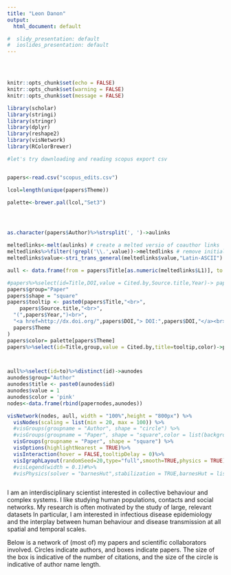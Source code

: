 ```yaml
---
title: "Leon Danon"
output:
  html_document: default

#  slidy_presentation: default
#  ioslides_presentation: default
---
```

<style type="text/css">
.title {
  display: none;
}

#getting-started img {
  margin-right: 10px;
}

</style>

<div class="row" style="padding-top: 30px;">
<div class="col-sm-6">

<!--### Senior Lecturer in Data Analytics {style="padding-top: 0px;"}-->





<!--[](images/RMarkdownOutputFormats.png)-->
<!-- comment -->


```r
knitr::opts_chunk$set(echo = FALSE)
knitr::opts_chunk$set(warning = FALSE)
knitr::opts_chunk$set(message = FALSE)
```



```r
library(scholar)
library(stringi)
library(stringr)
library(dplyr)
library(reshape2)
library(visNetwork)
library(RColorBrewer)

```

```r
#let's try downloading and reading scopus export csv


papers<-read.csv("scopus_edits.csv")

lcol=length(unique(papers$Theme))

palette<-brewer.pal(lcol,"Set3")




as.character(papers$Author)%>%strsplit(', ')->aulinks

meltedlinks<-melt(aulinks) # create a melted versio of coauthor links
meltedlinks%>%filter(!grepl('\\.',value))->meltedlinks # remove initials. 
meltedlinks$value<-stri_trans_general(meltedlinks$value,"Latin-ASCII") # get rid of annoying accents

aull <- data.frame(from = papers$Title[as.numeric(meltedlinks$L1)], to = meltedlinks$value) # make link list for authors and papers. 

#papers%>%select(id=Title,DOI,value = Cited.by,Source.title,Year)-> papernodes
papers$group="Paper"
papers$shape = "square"
papers$tooltip <- paste0(papers$Title,"<br>",
    papers$Source.title,"<br>",
  "(",papers$Year,")<br>",
  "<a href=http://dx.doi.org/",papers$DOI,"> DOI:",papers$DOI,"</a><br>",
  papers$Theme
)
papers$color= palette[papers$Theme]
papers%>%select(id=Title,group,value = Cited.by,title=tooltip,color)->papernodes



aull%>%select(id=to)%>%distinct(id)->aunodes
aunodes$group="Author"
aunodes$title <- paste0(aunodes$id)
aunodes$value = 1
aunodes$color = 'pink'
nodes<-data.frame(rbind(papernodes,aunodes))

visNetwork(nodes, aull, width = "100%",height = "800px") %>%
  visNodes(scaling = list(min = 20, max = 100)) %>%
  #visGroups(groupname = "Author", shape = "circle") %>%
  #visGroups(groupname = "Paper", shape = "square",color = list(background = 'grey', border = 'black')) %>%
  visGroups(groupname = "Paper", shape = "square") %>%
  visOptions(highlightNearest = TRUE)%>% 
  visInteraction(hover = FALSE,tooltipDelay = 0)%>%
  visIgraphLayout(randomSeed=20,type="full",smooth=TRUE,physics = TRUE)
  #visLegend(width = 0.1)#%>%
  #visPhysics(solver = "barnesHut",stabilization = TRUE,barnesHut = list(avoidOverlap = 0.05))



```
I am an interdisciplinary scientist interested in collective behaviour and complex systems. I like studying human populations, contacts and social networks. My research is often motivated by the study of large, relevant datasets In particular, I am interested in infectious disease epidemiology and the interplay between human behaviour and disease transmission at all spatial and temporal scales. 

Below is a network of (most of)  my papers and scientific collaborators involved. Circles indicate authors, and boxes indicate papers. The size of the box is indicative of the number of citations, and the size of the circle is indicative of author name length. 

</div>

